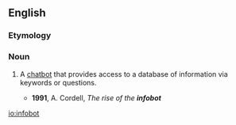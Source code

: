 ==English==

===Etymology===
{{compound|info|bot}}

===Noun===
{{en-noun}}

# {{context|Internet|lang=en}} A [[chatbot]] that provides access to a database of information via keywords or questions.
#* '''1991''', A. Cordell, ''The rise of the '''infobot'''''

[[io:infobot]]